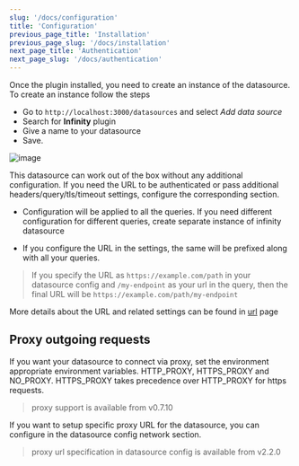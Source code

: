 ```yaml
---
slug: '/docs/configuration'
title: 'Configuration'
previous_page_title: 'Installation'
previous_page_slug: '/docs/installation'
next_page_title: 'Authentication'
next_page_slug: '/docs/authentication'
---
```


Once the plugin installed, you need to create an instance of the datasource. To create an instance follow the steps

- Go to `http://localhost:3000/datasources` and select _Add data source_
- Search for **Infinity** plugin
- Give a name to your datasource
- Save.

![image](https://user-images.githubusercontent.com/153843/118472644-f4ceab00-b700-11eb-89e1-eec404755cd0.png#center)

This datasource can work out of the box without any additional configuration. If you need the URL to be authenticated or pass additional headers/query/tls/timeout settings, configure the corresponding section.

- Configuration will be applied to all the queries. If you need different configuration for different queries, create separate instance of infinity datasource

- If you configure the URL in the settings, the same will be prefixed along with all your queries.

> If you specify the URL as `https://example.com/path` in your datasource config and `/my-endpoint` as your url in the query, then the final URL will be `https://example.com/path/my-endpoint`

More details about the URL and related settings can be found in [url](/docs/url) page

## Proxy outgoing requests

If you want your datasource to connect via proxy, set the environment appropriate environment variables. HTTP_PROXY, HTTPS_PROXY and NO_PROXY. HTTPS_PROXY takes precedence over HTTP_PROXY for https requests.

> proxy support is available from v0.7.10

If you want to setup specific proxy URL for the datasource, you can configure in the datasource config network section.

> proxy url specification in datasource config is available from v2.2.0
